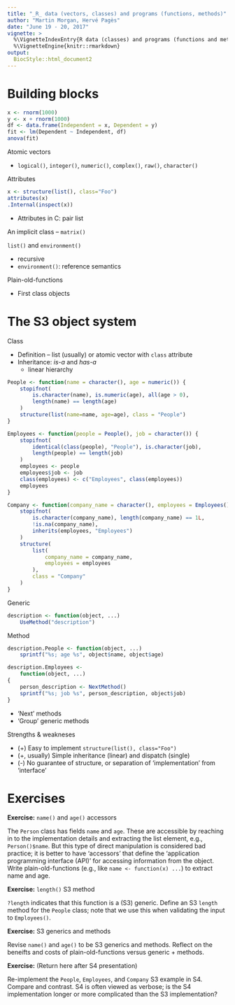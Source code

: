 ```yaml
---
title: "_R_ data (vectors, classes) and programs (functions, methods)"
author: "Martin Morgan, Hervé Pagès"
date: "June 19 - 20, 2017"
vignette: >
  %\VignetteIndexEntry{R data (classes) and programs (functions and methods)}
  %\VignetteEngine{knitr::rmarkdown}
output:
  BiocStyle::html_document2
---
```


# Building blocks

```r
x <- rnorm(1000)
y <- x + rnorm(1000)
df <- data.frame(Independent = x, Dependent = y)
fit <- lm(Dependent ~ Independent, df)
anova(fit)
```

Atomic vectors

- `logical()`, `integer()`, `numeric()`, `complex()`, `raw()`, `character()`

Attributes

```r
x <- structure(list(), class="Foo")
attributes(x)
.Internal(inspect(x))
```

- Attributes in C: pair list

An implicit class -- `matrix()`

`list()` and `environment()`

- recursive
- `environment()`: reference semantics

Plain-old-functions

- First class objects

# The S3 object system

Class

- Definition -- list (usually) or atomic vector with `class` attribute
- Inheritance: _is-a_ and _has-a_
    - linear hierarchy

```r
People <- function(name = character(), age = numeric()) {
    stopifnot(
        is.character(name), is.numeric(age), all(age > 0),
        length(name) == length(age)
    )
    structure(list(name=name, age=age), class = "People")
}

Employees <- function(people = People(), job = character()) {
    stopifnot(
        identical(class(people), "People"), is.character(job),
        length(people) == length(job)
    )
    employees <- people
    employees$job <- job
    class(employees) <- c("Employees", class(employees))
    employees
}

Company <- function(company_name = character(), employees = Employees()) {
    stopifnot(
        is.character(company_name), length(company_name) == 1L,
        !is.na(company_name),
        inherits(employees, "Employees")
    )
    structure(
        list(
            company_name = company_name,
            employees = employees
        ),
        class = "Company"
    )
}
```

Generic

```r
description <- function(object, ...)
    UseMethod("description")
```

Method

```r
description.People <- function(object, ...)
    sprintf("%s; age %s", object$name, object$age)

description.Employees <-
    function(object, ...)
{
    person_description <- NextMethod()
    sprintf("%s; job %s", person_description, object$job)
}
```

- 'Next' methods
- 'Group' generic methods

Strengths & weakneses

- (+) Easy to implement `structure(list(), class="Foo")`
- (+, usually) Simple inheritance (linear) and dispatch (single)
- (-) No guarantee of structure, or separation of 'implementation'
  from 'interface'

# Exercises

**Exercise:** `name()` and `age()` accessors

The `Person` class has fields `name` and `age`. These are accessible
by reaching in to the implementation details and extracting the list
element, e.g., `Person()$name`. But this type of direct manipulation
is considered bad practice; it is better to have 'accessors' that
define the 'application programming interface (API)' for accessing
information from the object. Write plain-old-functions (e.g., like
`name <- function(x) ...`) to extract name and age.

<!--
Answer:

```r
name <- function(x)
    x$name

age <- function(x)
    x$age
```
-->

**Exercise:** `length()` S3 method

`?length` indicates that this function is a (S3) generic. Define an S3
`length` method for the `People` class; note that we use this when
validating the input to `Employees()`.

<!--
Answer:

```r
length.People <- function(x)
    length(name(x))
```
-->

**Exercise:** S3 generics and methods

Revise `name()` and `age()` to be S3 generics and methods. Reflect on
the beneifts and costs of plain-old-functions versus generic +
methods.

<!--
Answer:

```r
name <- function(x)
    UseMethod("name")

name.Person <- function(x)
    x$name

age <- function(x)
    UseMethod("age")

age.Person <- function(x)
    x$age
```
-->

**Exercise:** (Return here after S4 presentation)

Re-implement the `People`, `Employees`, and `Company` S3 example in
S4. Compare and contrast. S4 is often viewed as verbose; is the S4
implementation longer or more complicated than the S3 implementation?

<!--
Answer:

```r
People <- setClass(
    "People",
    slots = c(name = "character", age = "numeric")
)

setValidity("People", function(object) {
    if (!identical(length(name(object)), length(age(object)))) {
        "lengths of name() and age() differ"
    } else TRUE
})

Employees <- setClass(
    "Employees",
    contains = "People",
    slots = c(job = "character")
)

setValidity("Employees", function(object) {
    if (!identical(length(employees(object)), length(jobs(object)))) {
        "length of employee() and job() differ"
    } else TRUE
})

Company <- setClass(
    "Company",
    slots = c(company_name = "character", employee = "Employees")
)

setValidity("Company", function(object) {
    if (length(company_name) != 1 || !is.na(company_name)) {
        "company_name must be length 1 and not NA"
    } else TRUE
})
```
-->
